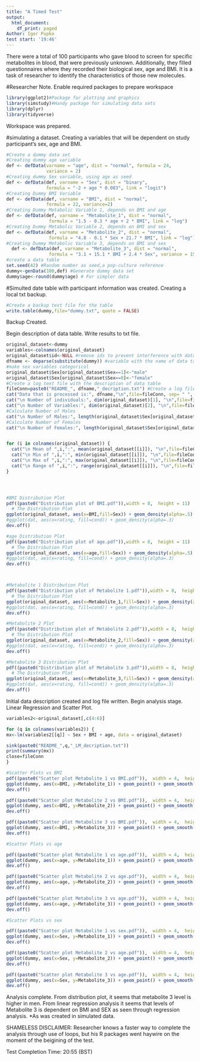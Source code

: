 ```yaml
---
title: "A Timed Test"
output:
  html_document:
    df_print: paged
Author: Igor Pupko
test start: '19:46'
---
```


There were a total of 100 participants who gave blood to screen for specific metabolites in blood, that were previously unknown. Additionally, they filled questionnaires where they recorded their biological sex, age and BMI. It is a task of researcher to identify the characteristics of those new molecules. 


#Researcher Note. Enable required packages to prepare workspace

```r

library(ggplot2)#Package for plotting and graphics
library(simstudy)#Handy package for simulating data sets
library(dplyr)
library(tidyverse)
```

Workspace was prepared. 

#simulating a dataset. Creating a variables that will be dependent on study participant's sex, age and BMI.
```r
#Create a dummy data set
#Creating dummy age variable
def <- defData(varname = "age", dist = "normal", formula = 24,
               variance = 2)
#Creating dummy Sex variable, using age as seed
def <- defData(def, varname = "Sex", dist = "binary",
               formula = "-2 + age * 0.083", link = "logit")
#Creating Dummy BMI Variable
def <- defData(def, varname = "BMI", dist = "normal",
               formula = 22, variance=2)
#Creating Dummy Metabolic Variable 1, depends on BMI and age
def <- defData(def, varname = "Metabolite_1", dist = "normal",
                formula = "1.5 - 0.3 * age + 2 * BMI", link = "log")
#Creating Dummy Metabolic Variable 2, depends on BMI and sex
def <- defData(def, varname = "Metabolite_2", dist = "normal",
                formula = "4.8 - 0.1 * Sex + 21.7 * BMI", link = "log")
#Creating Dummy Metabolic Variable 3, depends on BMI and sex
  def <- defData(def, varname = "Metabolite_3", dist = "normal",
                formula = "3.1 + 15.1 * BMI + 2.4 * Sex", variance = 15)
#create a data table
set.seed(42) #Random number as seed,a pop-culture reference
dummy<-genData(100,def) #Generate dummy data set
dummy$age<-round(dummy$age) # For simpler data

```
#Simulted date table with participant information was created.
Creating a local txt backup.
```r
#Create a backup text file for the table
write.table(dummy,file="dummy.txt", quote = FALSE)
```
Backup Created.

Begin description of data table. Write results to txt file.
```r
original_dataset<-dummy
variables<-colnames(original_dataset)
original_dataset$id<-NULL #remove ids to prevent interference with data
dfname <- deparse(substitute(dummy)) #variable with the name of data table
#make sex variables categorical
original_dataset$Sex[original_dataset$Sex==1]<-"male"
original_dataset$Sex[original_dataset$Sex==0]<-"female"
#Create a log text file with the description of data table
fileConn=paste0("README_", dfname,"_decription.txt") #Create a log file
cat("Data that is processed is:", dfname,"\n",file=fileConn, sep= " ",  append = TRUE) #Identification of source data
cat("\n Number of individuals:", dim(original_dataset)[1], "\n",file=fileConn, sep= " ",  append = TRUE) #Number of individuals
cat("\n Number of Variables:", dim(original_dataset)[2], "\n",file=fileConn, sep= " ",  append = TRUE) #Number of variables
#Calculate Number of Males
cat("\n Number of Males:", length(original_dataset$Sex[original_dataset$Sex=="male"]), "\n",file=fileConn, sep= " ",  append = TRUE)
#Calculate Number of Females
cat("\n Number of Females:", length(original_dataset$Sex[original_dataset$Sex=="female"]), "\n",file=fileConn, sep= " ",  append = TRUE)


for (i in colnames(original_dataset)) {
  cat("\n Mean of ",i,":", mean(original_dataset[[i]]), "\n",file=fileConn, sep= " ",  append = TRUE)
  cat("\n Min of ",i,":", min(original_dataset[[i]]), "\n",file=fileConn, sep= " ",  append = TRUE)
  cat("\n Max of ",i,":", max(original_dataset[[i]]), "\n",file=fileConn, sep= " ",  append = TRUE)
  cat("\n Range of ",i,":", range(original_dataset[[i]]), "\n",file=fileConn, sep= " ",  append = TRUE)
}




#BMI Distribution Plot
pdf((paste0("Distribution plot of BMI.pdf")),width = 8,  height = 11)
  # The Distribution Plot
ggplot(original_dataset, aes(x=BMI,fill=Sex)) + geom_density(alpha=.5)
#ggplot(dat, aes(x=rating, fill=cond)) + geom_density(alpha=.3)
dev.off()

#age Distribution Plot
pdf((paste0("Distribution plot of age.pdf")),width = 8,  height = 11)
  # The Distribution Plot
ggplot(original_dataset, aes(x=age,fill=Sex)) + geom_density(alpha=.5)
#ggplot(dat, aes(x=rating, fill=cond)) + geom_density(alpha=.3)
dev.off()



#Metabolite 1 Distribution Plot
pdf((paste0("Distribution plot of Metabolite 1.pdf")),width = 8,  height = 11)
  # The Distribution Plot
ggplot(original_dataset, aes(x=Metabolite_1,fill=Sex)) + geom_density(alpha=.5)
#ggplot(dat, aes(x=rating, fill=cond)) + geom_density(alpha=.3)
dev.off()

#Metabolite 2 Plot
pdf((paste0("Distribution plot of Metabolite 2.pdf")),width = 8,  height = 11)
  # The Distribution Plot
ggplot(original_dataset, aes(x=Metabolite_2,fill=Sex)) + geom_density(alpha=.5)
#ggplot(dat, aes(x=rating, fill=cond)) + geom_density(alpha=.3)
dev.off()

#Metabolite 3 Distribution Plot
pdf((paste0("Distribution plot of Metabolite 3.pdf")),width = 8,  height = 11)
  # The Distribution Plot
ggplot(original_dataset, aes(x=Metabolite_3,fill=Sex)) + geom_density(alpha=.5)
#ggplot(dat, aes(x=rating, fill=cond)) + geom_density(alpha=.3)
dev.off()

```
Initial data description created and log file written.
Begin analysis stage.
Linear Regression and Scatter Plot.
```r
variables2<-original_dataset[,c(4:6)]

for (q in colnames(variables2)) { 
mx<-lm(variables2[[q]] ~ Sex + BMI + age, data = original_dataset)

sink(paste0("README_",q,"_LM_decription.txt"))
print(summary(mx))
close=fileConn
}

#Scatter Plots vs BMI
pdf((paste0("Scatter plot Metabolite 1 vs BMI.pdf")),  width = 4,  height = 4)
ggplot(dummy, aes(x=BMI, y=Metabolite_1)) + geom_point() + geom_smooth(method=lm, color="red", se=TRUE)
dev.off()

pdf((paste0("Scatter plot Metabolite 2 vs BMI.pdf")),  width = 4,  height = 4)
ggplot(dummy, aes(x=BMI, y=Metabolite_2)) + geom_point() + geom_smooth(method=lm, color="red", se=TRUE)
dev.off()

pdf((paste0("Scatter plot Metabolite 3 vs BMI.pdf")),  width = 4,  height = 4)
ggplot(dummy, aes(x=BMI, y=Metabolite_3)) + geom_point() + geom_smooth(method=lm, color="red", se=TRUE)
dev.off()

#Scatter Plots vs age

pdf((paste0("Scatter plot Metabolite 1 vs age.pdf")),  width = 4,  height = 4)
ggplot(dummy, aes(x=age, y=Metabolite_1)) + geom_point() + geom_smooth(method=lm, color="red", se=TRUE)
dev.off()

pdf((paste0("Scatter plot Metabolite 2 vs age.pdf")),  width = 4,  height = 4)
ggplot(dummy, aes(x=age, y=Metabolite_2)) + geom_point() + geom_smooth(method=lm, color="red", se=TRUE)
dev.off()

pdf((paste0("Scatter plot Metabolite 3 vs age.pdf")),  width = 4,  height = 4)
ggplot(dummy, aes(x=age, y=Metabolite_3)) + geom_point() + geom_smooth(method=lm, color="red", se=TRUE)
dev.off()

#Scatter Plots vs sex

pdf((paste0("Scatter plot Metabolite 1 vs sex.pdf")),  width = 4,  height = 4)
ggplot(dummy, aes(x=Sex, y=Metabolite_1)) + geom_point() + geom_smooth(method=lm, color="red", se=TRUE)
dev.off()

pdf((paste0("Scatter plot Metabolite 2 vs age.pdf")),  width = 4,  height = 4)
ggplot(dummy, aes(x=Sex, y=Metabolite_2)) + geom_point() + geom_smooth(method=lm, color="red", se=TRUE)
dev.off()

pdf((paste0("Scatter plot Metabolite 3 vs age.pdf")),  width = 4,  height = 4)
ggplot(dummy, aes(x=Sex, y=Metabolite_3)) + geom_point() + geom_smooth(method=lm, color="red", se=TRUE)
dev.off()
```

Analysis complete. 
From distribution plot, it seems that metabolite 3 level is higher in men.
From linear regression analysis it seems that levels of Metabolite 3 is dependent on BMI and SEX as seen through regression analysis. *As was created in simulated data.


SHAMELESS DISCLAIMER: Researcher knows a faster way to complete the analysis through use of loops, but his R packages went haywire on the moment of the beigining of the test.

Test Completion Time: 20:55 (BST)
